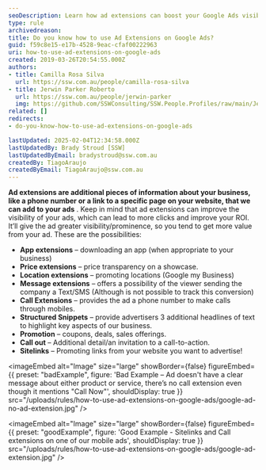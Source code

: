 ```yaml
---
seoDescription: Learn how ad extensions can boost your Google Ads visibility and ROI with proven strategies.
type: rule
archivedreason:
title: Do you know how to use Ad Extensions on Google Ads?
guid: f59c8e15-e17b-4528-9eac-cfaf00222963
uri: how-to-use-ad-extensions-on-google-ads
created: 2019-03-26T20:54:55.000Z
authors:
- title: Camilla Rosa Silva
  url: https://ssw.com.au/people/camilla-rosa-silva
- title: Jerwin Parker Roberto
  url: https://ssw.com.au/people/jerwin-parker
  img: https://github.com/SSWConsulting/SSW.People.Profiles/raw/main/Jerwin-Parker/Images/Jerwin-Parker-Profile.jpg
related: []
redirects:
- do-you-know-how-to-use-ad-extensions-on-google-ads

lastUpdated: 2025-02-04T12:34:58.000Z
lastUpdatedBy: Brady Stroud [SSW]
lastUpdatedByEmail: bradystroud@ssw.com.au
createdBy: TiagoAraujo
createdByEmail: TiagoAraujo@ssw.com.au
---
```


**Ad extensions are additional pieces of information about your business, like a phone number or a link to a specific page on your website, that we can add to your ads** . Keep in mind that ad extensions can improve the visibility of your ads, which can lead to more clicks and improve your ROI. It’ll give the ad greater visibility/prominence, so you tend to get more value from your ad. These are the possibilities:
* **App extensions** – downloading an app (when appropriate to your business)
* **Price extensions** – price transparency on a showcase.
* **Location extensions** – promoting locations (Google my Business)
* **Message extensions** – offers a possibility of the viewer sending the company a Text/SMS (Although is not possible to track this conversion)
* **Call Extensions** – provides the ad a phone number to make calls through mobiles.
* **Structured Snippets** – provide advertisers 3 additional headlines of text to highlight key aspects of our business.
* **Promotion** – coupons, deals, sales offerings.
* **Call out** – Additional detail/an invitation to a call-to-action.
* **Sitelinks** – Promoting links from your website you want to advertise!

<imageEmbed
  alt="Image"
  size="large"
  showBorder={false}
  figureEmbed={{
    preset: "badExample",
    figure: 'Bad Example – Ad doesn\'t have a clear message about either product or service, there’s no call extension even though it mentions "Call Now"',
    shouldDisplay: true
  }}
  src="/uploads/rules/how-to-use-ad-extensions-on-google-ads/google-ad-no-ad-extension.jpg"
/>

<imageEmbed
  alt="Image"
  size="large"
  showBorder={false}
  figureEmbed={{
    preset: "goodExample",
    figure: 'Good Example - Sitelinks and Call extensions on one of our mobile ads',
    shouldDisplay: true
  }}
  src="/uploads/rules/how-to-use-ad-extensions-on-google-ads/google-ad-extension.jpg"
/>
